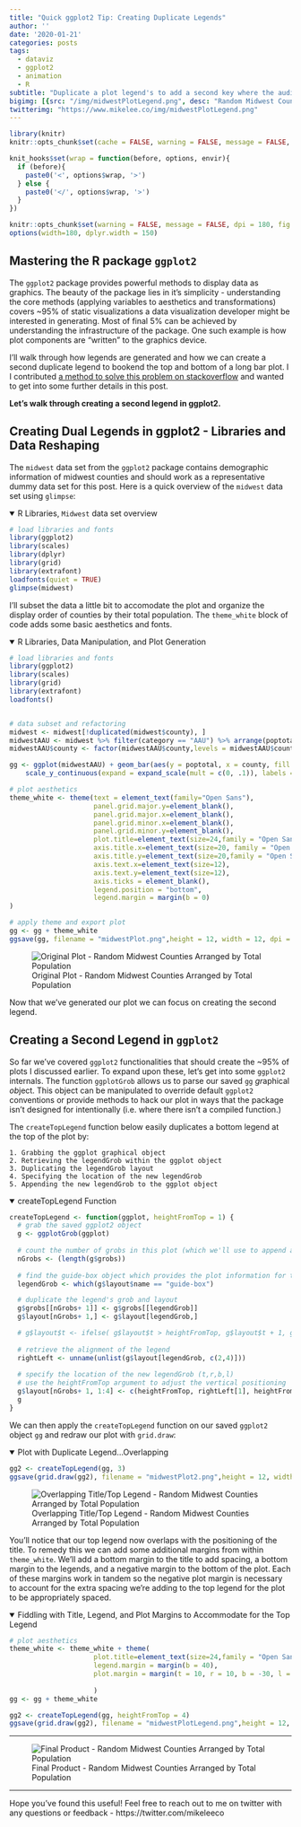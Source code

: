```yaml
---
title: "Quick ggplot2 Tip: Creating Duplicate Legends"
author: ''
date: '2020-01-21'
categories: posts
tags:
  - dataviz
  - ggplot2
  - animation
  - R
subtitle: "Duplicate a plot legend's to add a second key where the audience can better understand your figure"
bigimg: [{src: "/img/midwestPlotLegend.png", desc: "Random Midwest Counties Arranged by Total Population"}]
twitterimg: "https://www.mikelee.co/img/midwestPlotLegend.png"
---
```


```r
library(knitr)
knitr::opts_chunk$set(cache = FALSE, warning = FALSE, message = FALSE, dpi = 180, out.extra='class = "img-responsive"')

```

```r
knit_hooks$set(wrap = function(before, options, envir){
  if (before){
    paste0('<', options$wrap, '>')
  } else {
    paste0('</', options$wrap, '>')
  }
})

knitr::opts_chunk$set(warning = FALSE, message = FALSE, dpi = 180, fig.height = 5, fig.width = 7, fig.align = "center")
options(width=180, dplyr.width = 150)
```

## Mastering the R package `ggplot2`

The `ggplot2` package provides powerful methods to display data as graphics. The beauty of the package lies in it's simplicity - understanding the core methods (applying variables to aesthetics and transformations) covers ~95% of static visualizations a data visualization developer might be interested in generating. Most of final 5% can be achieved by understanding the infrastructure of the package. One such example is how plot components are "written" to the graphics device.

I'll walk through how legends are generated and how we can create a second duplicate legend to bookend the top and bottom of a long bar plot. I I contributed [a method to solve this problem on stackoverflow](https://stackoverflow.com/questions/46724801/duplicate-same-legend-twice-in-ggplot2/) and wanted to get into some further details in this post.

**Let's walk through creating a second legend in ggplot2.**

## Creating Dual Legends in ggplot2 - Libraries and Data Reshaping

The `midwest` data set from the `ggplot2` package contains demographic information of midwest counties and should work as a representative dummy data set for this post. Here is a quick overview of the `midwest` data set using `glimpse`:

<details open>
<summary>R Libraries, `Midwest` data set overview</summary>
```r
# load libraries and fonts
library(ggplot2)
library(scales)
library(dplyr)
library(grid)
library(extrafont)
loadfonts(quiet = TRUE)
glimpse(midwest)
```
</details>
<p>

I'll subset the data a little bit to accomodate the plot and organize the display order of counties by their total population. The `theme_white` block of code adds some basic aesthetics and fonts.

<details open>
<summary>R Libraries, Data Manipulation, and Plot Generation</summary>
```r
# load libraries and fonts
library(ggplot2)
library(scales)
library(grid)
library(extrafont)
loadfonts()


# data subset and refactoring
midwest <- midwest[!duplicated(midwest$county), ]
midwestAAU <- midwest %>% filter(category == "AAU") %>% arrange(poptotal)
midwestAAU$county <- factor(midwestAAU$county,levels = midwestAAU$county,labels = toupper(midwestAAU$county))

gg <- ggplot(midwestAAU) + geom_bar(aes(y = poptotal, x = county, fill = state), stat = "identity") + 
    scale_y_continuous(expand = expand_scale(mult = c(0, .1)), labels = comma) + coord_flip() + theme_minimal() + labs(title = "Random Midwest Counties Arranged by Total Population",y = "Total Population", x  = "County", fill = "State") + scale_fill_brewer(palette = "Set3")

# plot aesthetics
theme_white <- theme(text = element_text(family="Open Sans"),
                     panel.grid.major.y=element_blank(),
                     panel.grid.major.x=element_blank(),
                     panel.grid.minor.x=element_blank(),
                     panel.grid.minor.y=element_blank(),
                     plot.title=element_text(size=24,family = "Open Sans",lineheight=.75),
                     axis.title.x=element_text(size=20, family = "Open Sans Semibold"),
                     axis.title.y=element_text(size=20,family = "Open Sans Semibold"),
                     axis.text.x=element_text(size=12),
                     axis.text.y=element_text(size=12),
                     axis.ticks = element_blank(),
                     legend.position = "bottom",
                     legend.margin = margin(b = 0)
)

# apply theme and export plot
gg <- gg + theme_white
ggsave(gg, filename = "midwestPlot.png",height = 12, width = 12, dpi = 300, units = "in", device='png')
```
</details>
<p>

![Original Plot - Random Midwest Counties Arranged by Total Population](/img/midwestPlot.png)

Now that we've generated our plot we can focus on creating the second legend.

## Creating a Second Legend in `ggplot2`

So far we've covered `ggplot2` functionalities that should create the ~95% of plots I discussed earlier. To expand upon these, let's get into some `ggplot2` internals. The function `ggplotGrob` allows us to parse our saved `gg` *gr*aphical *ob*ject. This object can be manipulated to override default `ggplot2` conventions or provide methods to hack our plot in ways that the package isn't designed for intentionally (i.e. where there isn't a compiled function.)

The `createTopLegend` function below easily duplicates a bottom legend at the top of the plot by:

    1. Grabbing the ggplot graphical object
    2. Retrieving the legendGrob within the ggplot object
    3. Duplicating the legendGrob layout
    4. Specifying the location of the new legendGrob
    5. Appending the new legendGrob to the ggplot object

<details open>
<summary>createTopLegend Function</summary>
```r
createTopLegend <- function(ggplot, heightFromTop = 1) {
  # grab the saved ggplot2 object
  g <- ggplotGrob(ggplot)
  
  # count the number of grobs in this plot (which we'll use to append another)
  nGrobs <- (length(g$grobs))
  
  # find the guide-box object which provides the plot information for the legend
  legendGrob <- which(g$layout$name == "guide-box")

  # duplicate the legend's grob and layout
  g$grobs[[nGrobs+ 1]] <- g$grobs[[legendGrob]]
  g$layout[nGrobs+ 1,] <- g$layout[legendGrob,]

  # g$layout$t <- ifelse( g$layout$t > heightFromTop, g$layout$t + 1, g$layout$t)
    
  # retrieve the alignment of the legend
  rightLeft <- unname(unlist(g$layout[legendGrob, c(2,4)]))
  
  # specify the location of the new legendGrob (t,r,b,l)
  # use the heightFromTop argument to adjust the vertical positioning
  g$layout[nGrobs+ 1, 1:4] <- c(heightFromTop, rightLeft[1], heightFromTop, rightLeft[2])
  g
}
```
</details>
<p>

We can then apply the `createTopLegend` function on our saved `ggplot2` object `gg` and redraw our plot with `grid.draw`:

<details open>
<summary>Plot with Duplicate Legend...Overlapping</summary>
```r
gg2 <- createTopLegend(gg, 3)
ggsave(grid.draw(gg2), filename = "midwestPlot2.png",height = 12, width = 12, dpi = 300, units = "in", device='png')

```
</details>
<p>

![Overlapping Title/Top Legend - Random Midwest Counties Arranged by Total Population](/img/midwestPlot2.png)


You'll notice that our top legend now overlaps with the positioning of the title. To remedy this we can add some additional margins from within `theme_white`. We'll add a bottom margin to the title to add spacing, a bottom margin to the legends, and a negative margin to the bottom of the plot. Each of these margins work in tandem so the negative plot margin is necessary to account for the extra spacing we're adding to the top legend for the plot to be appropriately spaced.

<details open>
<summary>Fiddling with Title, Legend, and Plot Margins to Accommodate for the Top Legend</summary>
```r
# plot aesthetics
theme_white <- theme_white + theme(
                     plot.title=element_text(size=24,family = "Open Sans",lineheight=.75, margin = margin(b = 40)),
                     legend.margin = margin(b = 40),
                     plot.margin = margin(t = 10, r = 10, b = -30, l = 10)
                     
                     )
gg <- gg + theme_white

gg2 <- createTopLegend(gg, heightFromTop = 4)
ggsave(grid.draw(gg2), filename = "midwestPlotLegend.png",height = 12, width = 12, dpi = 300, units = "in", device='png')

```
</details>
<p>

<hr>

![Final Product - Random Midwest Counties Arranged by Total Population](/img/midwestPlotLegend.png)

<hr>

Hope you've found this useful! Feel free to reach out to me on twitter with any questions or feedback - https://twitter.com/mikeleeco

